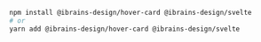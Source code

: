 ```bash
npm install @ibrains-design/hover-card @ibrains-design/svelte
# or
yarn add @ibrains-design/hover-card @ibrains-design/svelte
```
